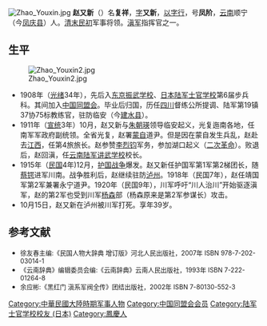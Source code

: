 {{明清人物信息框
|姓名 = 趙又新
|原名 =
|圖片名稱= 趙又新.jpg
|圖片大小 =
|圖片說明 =
|最高職務 =
|國家 =
|爵位 =
|籍貫 = 雲南順寧
|族裔 = 
|旗籍 =
|府邸 =
|世系 = 
|字號 = 
|室名 = 
|諡號 =
|出生日期 =
|出生地點 =
|逝世日期 =
|逝世地點 =
|墓葬 =
|配偶 =
|親屬 =
|出身 = 
|經歷 = 
|著作 =
}}
[[File:Zhao_Youxin.jpg|thumb]]
'''赵又新'''（{{bd|1881年||1920年|10月15日}}）名'''复祥'''，[[表字|字]]'''又新'''，[[以字行|以字行]]，号'''凤阶'''，[[云南省|云南]]顺宁（今[[凤庆县|凤庆县]]）人。[[清末|清末]][[民初|民初]]军事将领。[[滇系军阀|滇军]]指挥官之一。

== 生平 ==
[[File:Zhao_Youxin2.jpg|thumb]]
* 1908年（[[光绪|光绪]]34年），先后入[[东京振武学校|东京振武学校]]、[[日本陆军士官学校|日本陆军士官学校]]第6届步兵科。其间加入[[中国同盟会|中国同盟会]]。毕业后归国，历任[[四川省|四川]]督练公所提调、陆军第19镇37协75标教练官，驻防临安（今[[建水县|建水县]]）。
* 1911年（[[宣统|宣统]]3年）10月，赵又新与[[朱朝瑛_(清末民初)|朱朝瑛]]领导临安起义，光复迤南各地，任南军军政府副统领。全省光复，赵署[[蒙自县|蒙自]]道尹。但是因在蒙自发生兵乱，赵赴去[[江西省|江西]]，任第4旅旅长。赵参赞[[李烈钧|李烈钧]]军务，参加湖口起义（[[二次革命|二次革命]]）。败退后，赵回滇，任[[云南陆军讲武堂|云南陆军讲武学校]]校长。
* 1915年（[[民国纪元|民国]]4年)12月，[[护国战争|护国战争]]爆发。赵又新任护国军第1军第2梯团长，随[[蔡锷|蔡锷]]进军川南。战争胜利后，赵继续驻防[[泸州市|泸州]]。1918年（民国7年），赵任靖国军第2军兼署永宁道尹。1920年（民国9年），川军呼吁“川人治川”开始驱逐滇军，赵的第2军也受到川军[[杨森|杨森]]部（杨森原来是第2军参谋长）攻击。
* 10月15日，赵又新在泸州被川军打死。享年39岁。

== 参考文献 ==
{{Commonscat|Zhao Youxin}}
* <span style="font-size:90%;">徐友春主编:《民国人物大辞典 增订版》河北人民出版社，2007年 ISBN 978-7-202-03014-1</span>
* <span style="font-size:90%;">《云南辞典》编辑委员会编:《云南辞典》云南人民出版社，1993年 ISBN 7-222-01264-8</span>
* <span style="font-size:90%;">余应彬:《黑红门 滇系军阀全传》团结出版社，2002年 ISBN 7-80130-552-3</span>

{{DEFAULTSORT:Zhao Youxin}}
[[Category:中華民國大陸時期军事人物|Category:中華民國大陸時期军事人物]]
[[Category:中国同盟会会员|Category:中国同盟会会员]]
[[Category:陆军士官学校校友_(日本)|Category:陆军士官学校校友 (日本)]]
[[Category:鳳慶人|Category:鳳慶人]]